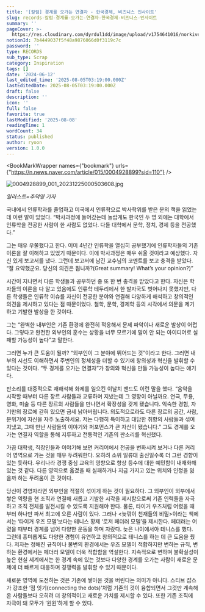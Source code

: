 ```yaml
---
title: '[칼럼] 경계를 오가는 연결자 - 한국경제, 비즈니스 인사이트'
slug: records-칼럼-경계를-오가는-연결자-한국경제-비즈니스-인사이트
summary: ''
pageCover: >-
  https://res.cloudinary.com/dyrdul1dd/image/upload/v1754641016/norkive-notion-images/1754641016039-E1_84_8B_E1_85_B5_E1_84_85_E1_85_B3_E1_86_B7_E1_84_8B_E1_85_A5_E1_86_B9_E1_84_82_E1_85_B3_E1_86_AB_E1_84_82_E1_85_A9_E1_84_90_E1_85_B3_E1_84_87_E1_85_AE_E1_86_A8_286_29.png
notionId: 7b4449037f5f48a9876066d0f3119c7c
password: ''
type: RECORDS
sub_type: Scrap
category: Inspiration
tags: []
date: '2024-06-12'
last_edited_time: '2025-08-05T03:19:00.000Z'
lastEditedDate: 2025-08-05T03:19:00.000Z
draft: false
description: ''
icon: ''
full: false
favorite: true
lastModified: '2025-08-08'
readingTime: 1
wordCount: 34
status: published
author: ryoon
version: 1.0.0
---
```


<BookMarkWrapper names={"bookmark"} urls={"https://n.news.naver.com/article/015/0004928899?sid=110"} />


![0004928899_001_20231225000503608.jpg](https://imgnews.pstatic.net/image/015/2023/12/25/0004928899_001_20231225000503608.jpg?type=w647)


_일러스트=추덕영 기자_


국내에서 인류학과를 졸업하고 미국에서 인류학으로 박사학위를 받은 분의 책을 읽었는데 이런 말이 있었다. “박사과정에 들어갔는데 놀랍게도 한국인 두 명 외에는 대학에서 인류학을 전공한 사람이 한 사람도 없었다. 다들 대학에서 문학, 정치, 경제 등을 전공했다.”


그는 매우 우쭐했다고 한다. 이미 4년간 인류학을 열심히 공부했기에 인류학자들의 기존 이론을 잘 이해하고 있었기 때문이다. 이에 박사과정은 매우 쉬울 것이라고 예상했다. 자신 있게 보고서를 냈다. 그런데 보고서에 남긴 교수님의 코멘트를 보고 충격을 받았다. “잘 요약했군요. 당신의 의견은 뭡니까?(Great summary! What’s your opinion?)”


시간이 지나면서 다른 학생들과 공부하던 중 또 한 번 충격을 받았다고 한다. 자신은 학자들의 이론을 다 알고 있음에도 인류학 테두리에서 한 발자국도 벗어나지 못했지만, 다른 학생들은 인류학 이슈를 자신이 전공한 분야와 연결해 다양하게 해석하고 창의적인 의견을 제시하고 있다는 점 때문이었다. 철학, 문학, 경제학 등의 시각에서 의문을 제기하고 기발한 발상을 한 것이다.


그는 “완벽한 내부인은 기존 환경에 완전히 적응해서 문제 파악이나 새로운 발상이 어렵다. 그렇다고 완전한 외부인의 훈수는 상황을 너무 모르기에 말이 안 되는 아이디어로 실패할 가능성이 높다”고 말한다.


그러면 누가 큰 도움이 될까? “외부인이 그 분야에 뛰어드는 것”이라고 한다. 그러면 내부의 시선도 이해하면서 주변인의 정체성을 더할 수 있기에 창의성과 혁신을 발휘할 수 있다는 것이다. “두 경계를 오가는 연결자”가 창의와 혁신을 만들 가능성이 높다는 얘기다.


판소리를 대중적으로 재해석해 화제를 일으킨 이날치 밴드도 이런 말을 했다. “음악을 시작할 때부터 다른 장르 사람들과 교류하며 지냈는데 그 영향이 아닐까요. 연극, 무용, 영화, 미술 등 다른 장르의 사람들을 만나면서 확장성을 갖게 됐습니다. 익숙한 경험, 자기만의 장르에 갇혀 있으면 금세 낡아버립니다. 의도적으로라도 다른 장르의 공간, 사람, 분위기에 자신을 자주 노출하세요. 저는 다행히 특이하고 대담한 취향의 사람들과 섞여 지냈고, 그때 만난 사람들의 이야기와 퍼포먼스가 큰 자산이 됐습니다.” 그도 경계를 오가는 연결자 역할을 통해 지루하고 전통적인 기존의 판소리를 혁신했다.


가끔 대학생, 직장인들과 이야기해 보면 커리어에서 전공을 변화시켜 보거나 다른 커리어 영역으로 가는 것을 매우 두려워한다. 오히려 소위 일류대 출신일수록 더 그런 경향이 있는 듯하다. 우리나라 경쟁 중심 교육의 영향으로 항상 등수에 대한 예민함이 내재화해 있는 것 같다. 다른 영역으로 옮겼을 때 실패하거나 지금 가지고 있는 위치와 인정을 잃을까 하는 두려움이 큰 것이다.


당신이 경영자라면 외부인을 적절히 섞이게 하는 것이 필요하다. 그 외부인이 외부에서 쌓은 역량을 현 조직과 연결해 새롭고 기발한 시각을 제시함으로써 기존 인력들을 자극하고 조직 전체를 발전시킬 수 있도록 지원해야 한다. 물론, 타이거 우즈처럼 어렸을 때부터 하나만 파서 최고에 오른 사람이 있다. 그러나 &lt;늦깎이 천재들의 비밀&gt;이라는 책에서는 ‘타이거 우즈 모델’보다는 테니스 황제 ‘로저 페더러 모델’을 제시한다. 페더러는 어렸을 때부터 경계를 넘어 다양한 운동을 하며 자랐다. 늦은 나이에서야 테니스를 했다. 그런데 흥미롭게도 다양한 경험이 유연하고 창의적으로 테니스를 하는 데 큰 도움을 줬다. 저자는 정해진 규칙이나 불변의 환경에서는 우즈 모델이 적합하지만 변하는 규칙, 변하는 환경에서는 페더러 모델이 더욱 적합함을 역설한다. 지속적으로 변하며 불확실성이 높은 현실 세계에서는 한 경계 속에 있는 것보다 다양한 경계를 오가는 사람이 새로운 문제에 더 빠르게 대응하며 경쟁력을 발휘할 수 있기 때문이다.


새로운 영역에 도전하는 것은 기존에 쌓아온 것을 버린다는 의미가 아니다. 스티브 잡스가 강조한 ‘점 잇기(connecting the dots)’처럼 기존의 것이 융합되면서 그것만 계속해온 사람들보다 오히려 더 창의적이고 새로운 가치를 제시할 수 있다. 또한 기존 조직에 자극이 돼 모두가 ‘윈윈’하게 할 수 있다.

